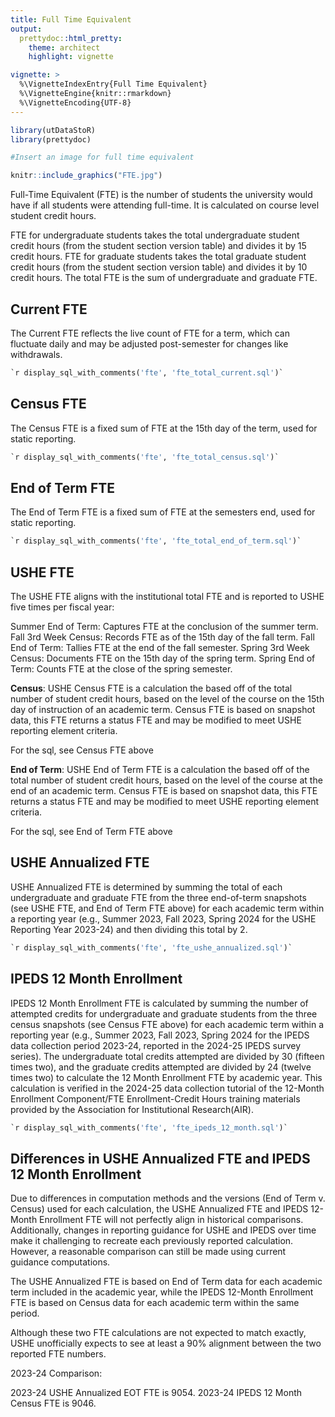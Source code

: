 ```yaml
---
title: Full Time Equivalent
output: 
  prettydoc::html_pretty:
    theme: architect
    highlight: vignette

vignette: >
  %\VignetteIndexEntry{Full Time Equivalent}
  %\VignetteEngine{knitr::rmarkdown}
  %\VignetteEncoding{UTF-8}
---
```


```r
library(utDataStoR)
library(prettydoc)
```

```r
#Insert an image for full time equivalent

knitr::include_graphics("FTE.jpg")
```

Full-Time Equivalent (FTE) is the number of students the university would have if all students were attending full-time. It is calculated on course level student credit hours.

FTE for undergraduate students takes the total undergraduate student credit hours (from the student section version table) and divides it by 15 credit hours. FTE for graduate students takes the total graduate student credit hours (from the student section version table) and divides it by 10 credit hours. The total FTE is the sum of undergraduate and graduate FTE.

## Current FTE

The Current FTE reflects the live count of FTE for a term, which can fluctuate daily and may be adjusted post-semester for changes like withdrawals.

```sql
`r display_sql_with_comments('fte', 'fte_total_current.sql')`
```

## Census FTE
The Census FTE is a fixed sum of FTE at the 15th day of the term, used for static reporting.

```sql
`r display_sql_with_comments('fte', 'fte_total_census.sql')`
```

## End of Term FTE
The End of Term FTE is a fixed sum of FTE at the semesters end, used for static reporting.

```sql
`r display_sql_with_comments('fte', 'fte_total_end_of_term.sql')`
```

## USHE FTE

The USHE FTE aligns with the institutional total FTE and is reported to USHE five times per fiscal year:

Summer End of Term: Captures FTE at the conclusion of the summer term.
Fall 3rd Week Census: Records FTE as of the 15th day of the fall term.
Fall End of Term: Tallies FTE at the end of the fall semester.
Spring 3rd Week Census: Documents FTE on the 15th day of the spring term.
Spring End of Term: Counts FTE at the close of the spring semester.

**Census**: USHE Census FTE is a calculation the based off of the total number of student credit hours, based on the level of the course on the 15th day of instruction of an academic term. Census FTE is based on snapshot data, this FTE returns a status FTE and may be modified to meet USHE reporting element criteria.

For the sql, see Census FTE above

**End of Term**: USHE End of Term FTE is a calculation the based off of the total number of student credit hours, based on the level of the course at the end of an academic term. Census FTE is based on snapshot data, this FTE returns a status FTE and may be modified to meet USHE reporting element criteria.

For the sql, see End of Term FTE above

## USHE Annualized FTE

USHE Annualized FTE is determined by summing the total of each undergraduate and graduate FTE from the three end-of-term snapshots (see USHE FTE, and End of Term FTE above) for each academic term within a reporting year (e.g., Summer 2023, Fall 2023, Spring 2024 for the USHE Reporting Year 2023-24) and then dividing this total by 2.

```sql
`r display_sql_with_comments('fte', 'fte_ushe_annualized.sql')`
```

## IPEDS 12 Month Enrollment

IPEDS 12 Month Enrollment FTE is calculated by summing the number of attempted credits for undergraduate and graduate students from the three census snapshots (see Census FTE above) for each academic term within a reporting year (e.g., Summer 2023, Fall 2023, Spring 2024 for the IPEDS data collection period 2023-24, reported in the 2024-25 IPEDS survey series). The undergraduate total credits attempted are divided by 30 (fifteen times two), and the graduate credits attempted are divided by 24 (twelve times two) to calculate the 12 Month Enrollment FTE by academic year. This calculation is verified in the 2024-25 data collection tutorial of the 12-Month Enrollment Component/FTE Enrollment-Credit Hours training materials provided by the Association for Institutional Research(AIR).

```sql
`r display_sql_with_comments('fte', 'fte_ipeds_12_month.sql')`
```

## Differences in USHE Annualized FTE and IPEDS 12 Month Enrollment

Due to differences in computation methods and the versions (End of Term v. Census) used for each calculation, the USHE Annualized FTE and IPEDS 12-Month Enrollment FTE will not perfectly align in historical comparisons. Additionally, changes in reporting guidance for USHE and IPEDS over time make it challenging to recreate each previously reported calculation. However, a reasonable comparison can still be made using current guidance computations.

The USHE Annualized FTE is based on End of Term data for each academic term included in the academic year, while the IPEDS 12-Month Enrollment FTE is based on Census data for each academic term within the same period.

Although these two FTE calculations are not expected to match exactly, USHE unofficially expects to see at least a 90% alignment between the two reported FTE numbers.

2023-24 Comparison:

2023-24 USHE Annualized EOT FTE is 9054.
2023-24 IPEDS 12 Month Census FTE is 9046.
